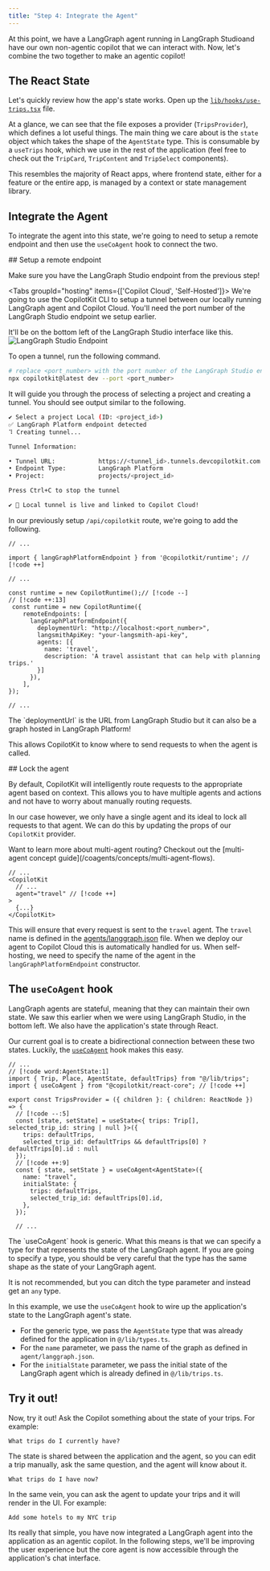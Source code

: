 ```yaml
---
title: "Step 4: Integrate the Agent"
---
```

At this point, we have a LangGraph agent running in LangGraph Studioand have our own non-agentic copilot that we can interact with. Now, let's 
combine the two together to make an agentic copilot!

## The React State

Let's quickly review how the app's state works. Open up the [`lib/hooks/use-trips.tsx`](https://github.com/CopilotKit/CopilotKit/blob/coagents-travel-tutorial-start/examples/coagents-travel/ui/lib/hooks/use-trips.tsx) file.

At a glance, we can see that the file exposes a provider (`TripsProvider`), which defines a lot useful things. The main thing we care about is the `state` object which takes the shape of the `AgentState` type. This is consumable by a `useTrips` hook, which we use in the rest of the application (feel free to check out the `TripCard`, 
`TripContent` and `TripSelect` components).

This resembles the majority of React apps, where frontend state, either for a feature or the entire app, is managed by a context or state management library.

## Integrate the Agent

To integrate the agent into this state, we're going to need to setup a remote endpoint and then use the `useCoAgent` hook to connect the two.

<Steps>
<Step>
## Setup a remote endpoint

Make sure you have the LangGraph Studio endpoint from the previous step!

<Tabs groupId="hosting" items={['Copilot Cloud', 'Self-Hosted']}>
<Tab value="Copilot Cloud">
We're going to use the CopilotKit CLI to setup a tunnel between our locally running LangGraph agent and Copilot Cloud. You'll 
need the port number of the LangGraph Studio endpoint we setup earlier.

<Callout title="Looking for the port number?">
It'll be on the bottom left of the LangGraph Studio interface like this.

<Frame>
  <img src="/images/coagents/tutorials/ai-travel-app/lgs-endpoint.png" alt="LangGraph Studio Endpoint" />
</Frame>

</Callout>

To open a tunnel, run the following command.

```bash
# replace <port_number> with the port number of the LangGraph Studio endpoint
npx copilotkit@latest dev --port <port_number>
```

It will guide you through the process of selecting a project and creating a tunnel. You should see output similar to the following.

```bash
✔ Select a project Local (ID: <project_id>)
✅ LangGraph Platform endpoint detected
⠹ Creating tunnel...

Tunnel Information:

• Tunnel URL:            https://<tunnel_id>.tunnels.devcopilotkit.com
• Endpoint Type:         LangGraph Platform
• Project:               projects/<project_id>

Press Ctrl+C to stop the tunnel

✔ 🚀 Local tunnel is live and linked to Copilot Cloud!
```

</Tab>
<Tab value="Self-Hosted">

In our previously setup `/api/copilotkit` route, we're going to add the following.

```tsx title="ui/app/api/copilotkit/route.ts"
// ...

import { langGraphPlatformEndpoint } from '@copilotkit/runtime'; // [!code ++]

// ...

const runtime = new CopilotRuntime();// [!code --]
// [!code ++:13]
 const runtime = new CopilotRuntime({
    remoteEndpoints: [
      langGraphPlatformEndpoint({
        deploymentUrl: "http://localhost:<port_number>",
        langsmithApiKey: "your-langsmith-api-key",
        agents: [{ 
          name: 'travel', 
          description: 'A travel assistant that can help with planning trips.' 
        }]
      }),
    ],
});

// ...
```

<Callout>
The `deploymentUrl` is the URL from LangGraph Studio but it can also be a graph hosted in LangGraph Platform!
</Callout>
</Tab>
</Tabs>

This allows CopilotKit to know where to send requests to when the agent is called.

</Step>
<Step>
## Lock the agent

By default, CopilotKit will intelligently route requests to the appropriate agent based on context. This allows 
you to have multiple agents and actions and not have to worry about manually routing requests.

In our case however, we only have a single agent and its ideal to lock all requests to that agent. We can do this
by updating the props of our `CopilotKit` provider.

<Callout>
Want to learn more about multi-agent routing? Checkout out the [multi-agent concept guide](/coagents/concepts/multi-agent-flows).
</Callout>

```tsx title="ui/app/page.tsx"
// ...
<CopilotKit
  // ...
  agent="travel" // [!code ++]
>
  {...}
</CopilotKit>
```

This will ensure that every request is sent to the `travel` agent. The `travel` name is defined in the [agents/langgraph.json](https://github.com/CopilotKit/CopilotKit/blob/main/examples/coagents-travel/agent/langgraph.json)
file. When we deploy our agent to Copilot Cloud this is automatically handled for us. When self-hosting, we need to specify the name of the agent in the `langGraphPlatformEndpoint` constructor.
</Step>
<Step>

## The `useCoAgent` hook

LangGraph agents are stateful, meaning that they can maintain their own state. We saw this earlier when we were using LangGraph Studio, in the bottom left. We
also have the application's state through React.

Our current goal is to create a bidirectional connection between these two states. Luckily, the [`useCoAgent`](/reference/hooks/useCoAgent) hook makes this easy.

```tsx title="ui/lib/hooks/use-trips.tsx" {3,8-11}
// ...
// [!code word:AgentState:1]
import { Trip, Place, AgentState, defaultTrips} from "@/lib/trips"; 
import { useCoAgent } from "@copilotkit/react-core"; // [!code ++]

export const TripsProvider = ({ children }: { children: ReactNode }) => {
  // [!code --:5]
  const [state, setState] = useState<{ trips: Trip[], selected_trip_id: string | null }>({ 
    trips: defaultTrips, 
    selected_trip_id: defaultTrips && defaultTrips[0] ? defaultTrips[0].id : null 
  });
  // [!code ++:9]
  const { state, setState } = useCoAgent<AgentState>({
    name: "travel",
    initialState: {
      trips: defaultTrips,
      selected_trip_id: defaultTrips[0].id,
    },
  });

  // ...
```

<Callout>
The `useCoAgent` hook is generic. What this means is that we can specify a type for that represents the state of the LangGraph agent.
If you are going to specify a type, you should be very careful that the type has the same shape as the state of your LangGraph agent.

It is not recommended, but you can ditch the type parameter and instead get an `any` type.
</Callout>

In this example, we use the `useCoAgent` hook to wire up the application's state to the LangGraph agent's state.
- For the generic type, we pass the `AgentState` type that was already defined for the application in `@/lib/types.ts`.
- For the `name` parameter, we pass the name of the graph as defined in `agent/langgraph.json`.
- For the `initialState` parameter, we pass the initial state of the LangGraph agent which is already defined in `@/lib/trips.ts`.
</Step>
</Steps>

## Try it out!

Now, try it out! Ask the Copilot something about the state of your trips. For example:

```
What trips do I currently have?
```

The state is shared between the application and the agent, so you can edit a trip manually, ask the same question,
and the agent will know about it.

```
What trips do I have now?
```

In the same vein, you can ask the agent to update your trips and it will render in the UI. For example:

```
Add some hotels to my NYC trip
```

Its really that simple, you have now integrated a LangGraph agent into the application as an agentic copilot. In the following 
steps, we'll be improving the user experience but the core agent is now accessible through the application's chat interface.

